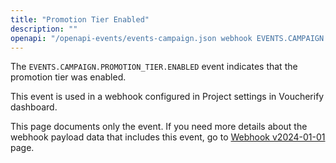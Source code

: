 ```yaml
---
title: "Promotion Tier Enabled"
description: ""
openapi: "/openapi-events/events-campaign.json webhook EVENTS.CAMPAIGN.PROMOTION_TIER.ENABLED"
---
```


The `EVENTS.CAMPAIGN.PROMOTION_TIER.ENABLED` event indicates that the promotion tier was enabled.

This event is used in a webhook configured in Project settings in Voucherify dashboard.

<Note>This page documents only the event. If you need more details about the webhook payload data that includes this event, go to [Webhook v2024-01-01](/api-reference/introduction-to-webhooks "Introduction to webhooks v2024-01-01") page.</Note>